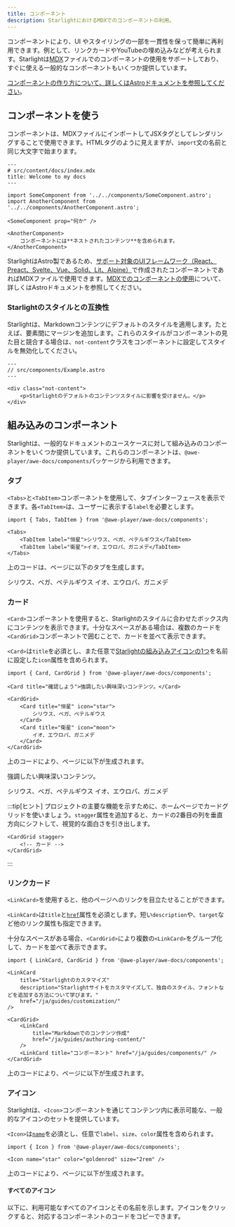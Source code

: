 ```yaml
---
title: コンポーネント
description: StarlightにおけるMDXでのコンポーネントの利用。
---
```


コンポーネントにより、UI やスタイリングの一部を一貫性を保って簡単に再利用できます。例として、リンクカードやYouTubeの埋め込みなどが考えられます。Starlightは[MDX](https://mdxjs.com/)ファイルでのコンポーネントの使用をサポートしており、すぐに使える一般的なコンポーネントもいくつか提供しています。

[コンポーネントの作り方について、詳しくはAstroドキュメントを参照してください](https://docs.astro.build/ja/core-concepts/astro-components/)。

## コンポーネントを使う

コンポーネントは、MDXファイルにインポートしてJSXタグとしてレンダリングすることで使用できます。HTMLタグのように見えますが、`import`文の名前と同じ大文字で始まります。

```mdx
---
# src/content/docs/index.mdx
title: Welcome to my docs
---

import SomeComponent from '../../components/SomeComponent.astro';
import AnotherComponent from '../../components/AnotherComponent.astro';

<SomeComponent prop="何か" />

<AnotherComponent>
	コンポーネントには**ネストされたコンテンツ**を含められます。
</AnotherComponent>
```

StarlightはAstro製であるため、[サポート対象のUIフレームワーク（React、Preact、Svelte、Vue、Solid、Lit、Alpine）](https://docs.astro.build/ja/core-concepts/framework-components/)で作成されたコンポーネントであればMDXファイルで使用できます。[MDXでのコンポーネントの使用](https://docs.astro.build/ja/guides/markdown-content/#using-components-in-mdx)について、詳しくはAstroドキュメントを参照してください。

### Starlightのスタイルとの互換性

Starlightは、Markdownコンテンツにデフォルトのスタイルを適用します。たとえば、要素間にマージンを追加します。これらのスタイルがコンポーネントの見た目と競合する場合は、`not-content`クラスをコンポーネントに設定してスタイルを無効化してください。

```astro
---
// src/components/Example.astro
---

<div class="not-content">
	<p>Starlightのデフォルトのコンテンツスタイルに影響を受けません。</p>
</div>
```

## 組み込みのコンポーネント

Starlightは、一般的なドキュメントのユースケースに対して組み込みのコンポーネントをいくつか提供しています。これらのコンポーネントは、`@awe-player/awe-docs/components`パッケージから利用できます。

### タブ


`<Tabs>`と`<TabItem>`コンポーネントを使用して、タブインターフェースを表示できます。各`<TabItem>`は、ユーザーに表示する`label`を必要とします。

```mdx
import { Tabs, TabItem } from '@awe-player/awe-docs/components';

<Tabs>
	<TabItem label="恒星">シリウス、ベガ、ペテルギウス</TabItem>
	<TabItem label="衛星">イオ、エウロパ、ガニメデ</TabItem>
</Tabs>
```

上のコードは、ページに以下のタブを生成します。

<Tabs>
	<TabItem label="恒星">シリウス、ベガ、ペテルギウス</TabItem>
	<TabItem label="衛星">イオ、エウロパ、ガニメデ</TabItem>
</Tabs>

### カード


`<Card>`コンポーネントを使用すると、Starlightのスタイルに合わせたボックス内にコンテンツを表示できます。十分なスペースがある場合は、複数のカードを`<CardGrid>`コンポーネントで囲むことで、カードを並べて表示できます。

`<Card>`は`title`を必須とし、また任意で[Starlightの組み込みアイコンの1つ](#すべてのアイコン)を名前に設定した`icon`属性を含められます。

```mdx
import { Card, CardGrid } from '@awe-player/awe-docs/components';

<Card title="確認しよう">強調したい興味深いコンテンツ。</Card>

<CardGrid>
	<Card title="恒星" icon="star">
		シリウス、ベガ、ペテルギウス
	</Card>
	<Card title="衛星" icon="moon">
		イオ、エウロパ、ガニメデ
	</Card>
</CardGrid>
```

上のコードにより、ページに以下が生成されます。

<Card title="確認しよう">強調したい興味深いコンテンツ。</Card>

<CardGrid>
	<Card title="恒星" icon="star">
		シリウス、ベガ、ペテルギウス
	</Card>
	<Card title="衛星" icon="moon">
		イオ、エウロパ、ガニメデ
	</Card>
</CardGrid>

:::tip[ヒント]
プロジェクトの主要な機能を示すために、ホームページでカードグリッドを使いましょう。`stagger`属性を追加すると、カードの2番目の列を垂直方向にシフトして、視覚的な面白さを引き出します。

```astro
<CardGrid stagger>
	<!-- カード -->
</CardGrid>
```

:::

### リンクカード

`<LinkCard>`を使用すると、他のページへのリンクを目立たせることができます。

`<LinkCard>`は`title`と[`href`](https://developer.mozilla.org/ja/docs/Web/HTML/Element/a#href)属性を必須とします。短い`description`や、`target`など他のリンク属性も指定できます。

十分なスペースがある場合、`<CardGrid>`により複数の`<LinkCard>`をグループ化して、カードを並べて表示できます。

```mdx
import { LinkCard, CardGrid } from '@awe-player/awe-docs/components';

<LinkCard
	title="Starlightのカスタマイズ"
	description="Starlightサイトをカスタマイズして、独自のスタイル、フォントなどを追加する方法について学びます。"
	href="/ja/guides/customization/"
/>

<CardGrid>
	<LinkCard
		title="Markdownでのコンテンツ作成"
		href="/ja/guides/authoring-content/"
	/>
	<LinkCard title="コンポーネント" href="/ja/guides/components/" />
</CardGrid>
```

上のコードにより、ページに以下が生成されます。


<LinkCard
	title="Starlightのカスタマイズ"
	description="Starlightサイトをカスタマイズして、独自のスタイル、フォントなどを追加する方法について学びます。"
	href="/ja/guides/customization/"
/>

<CardGrid>
	<LinkCard
		title="Markdownでのコンテンツ作成"
		href="/ja/guides/authoring-content/"
	/>
	<LinkCard title="コンポーネント" href="/ja/guides/components/" />
</CardGrid>

### アイコン


Starlightは、`<Icon>`コンポーネントを通じてコンテンツ内に表示可能な、一般的なアイコンのセットを提供しています。

`<Icon>`は[`name`](#すべてのアイコン)を必須とし、任意で`label`、`size`、`color`属性を含められます。

```mdx
import { Icon } from '@awe-player/awe-docs/components';

<Icon name="star" color="goldenrod" size="2rem" />
```

上のコードにより、ページに以下が生成されます。

<Icon name="star" color="goldenrod" size="2rem" />

#### すべてのアイコン

以下に、利用可能なすべてのアイコンとその名前を示します。アイコンをクリックすると、対応するコンポーネントのコードをコピーできます。

<IconsList />
